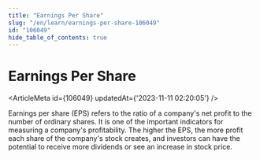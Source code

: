 ```yaml
---
title: "Earnings Per Share"
slug: "/en/learn/earnings-per-share-106049"
id: "106049"
hide_table_of_contents: true
---
```



# Earnings Per Share

<ArticleMeta id={106049} updatedAt={'2023-11-11 02:20:05'} />
<div className='border-solid border-b border-t-0 my-4 border-[var(--ifm-color-gray-300)]' />

Earnings per share (EPS) refers to the ratio of a company's net profit to the number of ordinary shares. It is one of the important indicators for measuring a company's profitability. The higher the EPS, the more profit each share of the company's stock creates, and investors can have the potential to receive more dividends or see an increase in stock price.
